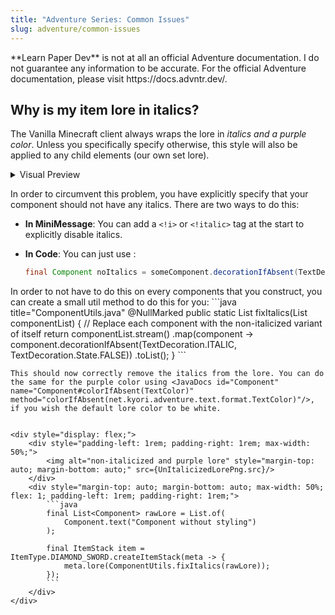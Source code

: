 ```yaml
---
title: "Adventure Series: Common Issues"
slug: adventure/common-issues
---
```




<Aside type="danger" title="Note">
    **Learn Paper Dev** is not at all an official Adventure documentation. I do not guarantee any information to be accurate. For the official
    Adventure documentation, please visit https://docs.advntr.dev/.
</Aside>

## Why is my item lore in italics?
The Vanilla Minecraft client always wraps the lore in <a class="color-dark-purple">*italics and a purple color*</a>. Unless you specifically specify otherwise,
this style will also be applied to any child elements (our own set lore).

<details>
    <summary>Visual Preview</summary>
    <div style="display: flex;">
        <div style="padding-left: 1rem; padding-right: 1rem; max-width: 50%;">
            <img alt="italicized and purple lore" style="margin-top: auto; margin-bottom: auto;" src={ItalicizedLorePng.src}/>
        </div>
        <div style="margin-top: auto; margin-bottom: auto; max-width: 50%; flex: 1; padding-left: 1rem; padding-right: 1rem;">
            ```java title="Lore without explicit styling"
            ItemType.DIAMOND_SWORD.createItemStack(meta -> {
                meta.lore(List.of(
                    Component.text("Component without styling")
                ));
            });
            ```
        </div>
    </div>
</details>

In order to circumvent this problem, you have explicitly specify that your component should not have any italics. There are two ways to do this:

- **In MiniMessage**: You can add a `<!i>` or `<!italic>` tag at the start to explicitly disable italics.
- **In Code**: You can just use <JavaDocs id="Component" name="Component#decorationIfAbsent(TextDecoration, State)" method="decorationIfAbsent(net.kyori.adventure.text.format.TextDecoration,net.kyori.adventure.text.format.TextDecoration.State)"/>:

  ```java showLineNumbers=false
  final Component noItalics = someComponent.decorationIfAbsent(TextDecoration.ITALIC, TextDecoration.State.FALSE);
  ```

<Aside type="tip">
    In order to not have to do this on every components that you construct, you can create a small util method to do this for you:
    ```java title="ComponentUtils.java"
    @NullMarked
    public static List<Component> fixItalics(List<Component> componentList) {
        // Replace each component with the non-italicized variant of itself
        return componentList.stream()
            .map(component -> component.decorationIfAbsent(TextDecoration.ITALIC, TextDecoration.State.FALSE))
            .toList();
    }
    ```

    This should now correctly remove the italics from the lore. You can do the same for the purple color using <JavaDocs id="Component" name="Component#colorIfAbsent(TextColor)"
    method="colorIfAbsent(net.kyori.adventure.text.format.TextColor)"/>, if you wish the default lore color to be white.


    <div style="display: flex;">
        <div style="padding-left: 1rem; padding-right: 1rem; max-width: 50%;">
            <img alt="non-italicized and purple lore" style="margin-top: auto; margin-bottom: auto;" src={UnItalicizedLorePng.src}/>
        </div>
        <div style="margin-top: auto; margin-bottom: auto; max-width: 50%; flex: 1; padding-left: 1rem; padding-right: 1rem;">
            ```java
            final List<Component> rawLore = List.of(
                Component.text("Component without styling")
            );

            final ItemStack item = ItemType.DIAMOND_SWORD.createItemStack(meta -> {
                meta.lore(ComponentUtils.fixItalics(rawLore));
            });
            ```
        </div>
    </div>
</Aside>
